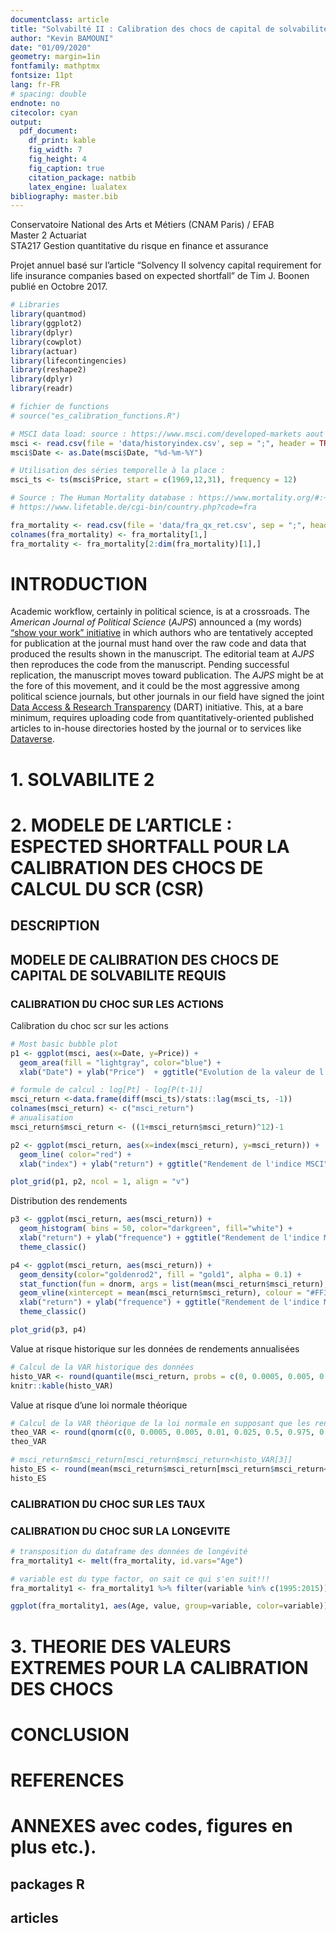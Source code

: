 ```yaml
---
documentclass: article
title: "Solvabilté II : Calibration des chocs de capital de solvabilité requis avec expected shortfall."
author: "Kevin BAMOUNI"
date: "01/09/2020"
geometry: margin=1in
fontfamily: mathptmx
fontsize: 11pt
lang: fr-FR
# spacing: double
endnote: no
citecolor: cyan
output:
  pdf_document:
    df_print: kable
    fig_width: 7
    fig_height: 4
    fig_caption: true
    citation_package: natbib
    latex_engine: lualatex
bibliography: master.bib
---
```

  
  
    
Conservatoire National des Arts et Métiers (CNAM Paris) / EFAB  
Master 2 Actuariat  
STA217 Gestion quantitative du risque en finance et assurance  
  
Projet annuel basé sur l'article "Solvency II solvency capital requirement for life insurance companies based on expected shortfall" de Tim J. Boonen publié en Octobre 2017.


```r
# Libraries
library(quantmod)
library(ggplot2)
library(dplyr)
library(cowplot)
library(actuar)
library(lifecontingencies)
library(reshape2)
library(dplyr)
library(readr)

# fichier de functions
# source("es_calibration_functions.R")

```


```r
# MSCI data load: source : https://www.msci.com/developed-markets aout 2020
msci <- read.csv(file = 'data/historyindex.csv', sep = ";", header = TRUE)[ ,c('Date', 'Price')]
msci$Date <- as.Date(msci$Date, "%d-%m-%Y")

# Utilisation des séries temporelle à la place : 
msci_ts <- ts(msci$Price, start = c(1969,12,31), frequency = 12)

# Source : The Human Mortality database : https://www.mortality.org/#:~:text=The%20Human%20Mortality%20Database%20(HMD,the%20history%20of%20human%20longevity.
# https://www.lifetable.de/cgi-bin/country.php?code=fra

fra_mortality <- read.csv(file = 'data/fra_qx_ret.csv', sep = ";", header = FALSE, dec = ".")
colnames(fra_mortality) <- fra_mortality[1,]
fra_mortality <- fra_mortality[2:dim(fra_mortality)[1],]
```


# INTRODUCTION

Academic workflow, certainly in political science, is at a crossroads. The *American Journal of Political Science* (*AJPS*) announced a (my words) ["show your work" initiative](http://ajps.org/2015/03/26/the-ajps-replication-policy-innovations-and-revisions/) in which authors who are tentatively accepted for publication at the journal must hand over the raw code and data that produced the results shown in the manuscript. The editorial team at *AJPS* then reproduces the code from the manuscript. Pending successful replication, the manuscript moves toward publication. The *AJPS* might be at the fore of this movement, and it could be the most aggressive among political science journals, but other journals in our field have signed the joint [Data Access & Research Transparency](http://www.dartstatement.org/) (DART) initiative. This, at a bare minimum, requires uploading code from quantitatively-oriented published articles to in-house directories hosted by the journal or to services like [Dataverse](http://dataverse.org/).

# 1. SOLVABILITE 2


# 2. MODELE DE L'ARTICLE : ESPECTED SHORTFALL POUR LA CALIBRATION DES CHOCS DE CALCUL DU SCR (CSR)


## DESCRIPTION


## MODELE DE CALIBRATION DES CHOCS DE CAPITAL DE SOLVABILITE REQUIS

### CALIBRATION DU CHOC SUR LES ACTIONS

Calibration du choc scr sur les actions

```r
# Most basic bubble plot
p1 <- ggplot(msci, aes(x=Date, y=Price)) +
  geom_area(fill = "lightgray", color="blue") + 
  xlab("Date") + ylab("Price")  + ggtitle("Evolution de la valeur de l'indice MSCI") + theme_classic()

# formule de calcul : log[Pt] - log[P(t-1)]
msci_return <-data.frame(diff(msci_ts)/stats::lag(msci_ts, -1))
colnames(msci_return) <- c("msci_return")
# anualisation
msci_return$msci_return <- ((1+msci_return$msci_return)^12)-1

p2 <- ggplot(msci_return, aes(x=index(msci_return), y=msci_return)) +
  geom_line( color="red") + 
  xlab("index") + ylab("return") + ggtitle("Rendement de l'indice MSCI") + theme_classic()

plot_grid(p1, p2, ncol = 1, align = "v")
```

Distribution des rendements

```r
p3 <- ggplot(msci_return, aes(msci_return)) +
  geom_histogram( bins = 50, color="darkgreen", fill="white") +
  xlab("return") + ylab("frequence") + ggtitle("Rendement de l'indice MSCI") +
  theme_classic()

p4 <- ggplot(msci_return, aes(msci_return)) +
  geom_density(color="goldenrod2", fill = "gold1", alpha = 0.1) +
  stat_function(fun = dnorm, args = list(mean(msci_return$msci_return), sd(msci_return$msci_return)), color = "red") +
  geom_vline(xintercept = mean(msci_return$msci_return), colour = "#FF3721", linetype = "dashed") +
  xlab("return") + ylab("frequence") + ggtitle("Rendement de l'indice MSCI") +
  theme_classic()

plot_grid(p3, p4)
```

Value at risque historique sur les données de rendements annualisées 

```r
# Calcul de la VAR historique des données
histo_VAR <- round(quantile(msci_return, probs = c(0, 0.0005, 0.005, 0.01, 0.025, 0.5, 0.975, 0.99, 0.995, 0.9995, 1), na.rm = TRUE, names = TRUE, type = 1), 4)
knitr::kable(histo_VAR)
```

Value at risque d'une loi normale théorique

```r
# Calcul de la VAR théorique de la loi normale en supposant que les rendements suivent une loi normale
theo_VAR <- round(qnorm(c(0, 0.0005, 0.005, 0.01, 0.025, 0.5, 0.975, 0.99, 0.995, 0.9995, 1),mean=mean(msci_return$msci_return),sd=sd(msci_return$msci_return)), 4)
theo_VAR
```


```r
# msci_return$msci_return[msci_return$msci_return<histo_VAR[3]]
histo_ES <- round(mean(msci_return$msci_return[msci_return$msci_return<=histo_VAR[3]]), 4)
histo_ES
```


### CALIBRATION DU CHOC SUR LES TAUX


### CALIBRATION DU CHOC SUR LA LONGEVITE

```r
# transposition du dataframe des données de longévité
fra_mortality1 <- melt(fra_mortality, id.vars="Age")

# variable est du type factor, on sait ce qui s'en suit!!!
fra_mortality1 <- fra_mortality1 %>% filter(variable %in% c(1995:2015))

ggplot(fra_mortality1, aes(Age, value, group=variable, color=variable)) + geom_line()
```

# 3. THEORIE DES VALEURS EXTREMES POUR LA CALIBRATION DES CHOCS


# CONCLUSION


# REFERENCES 


# ANNEXES  avec codes, figures en plus etc.).

## packages R

## articles
